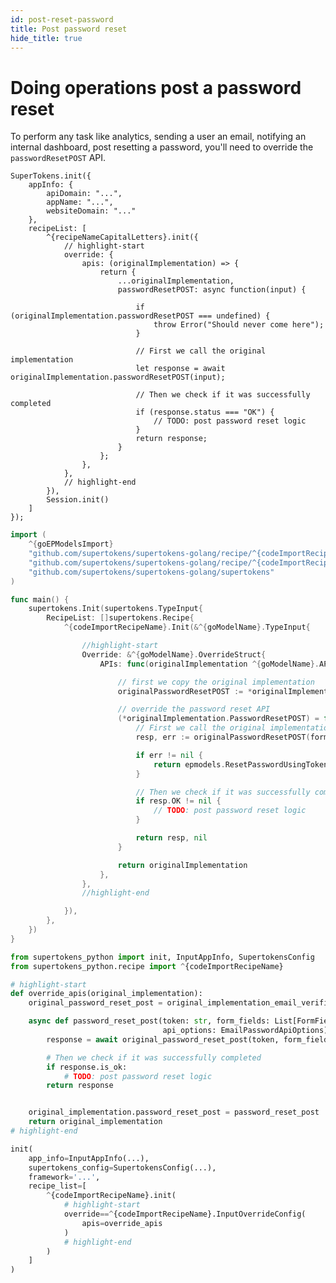 ```yaml
---
id: post-reset-password
title: Post password reset
hide_title: true
---
```


<!-- COPY DOCS -->
<!-- ./thirdpartyemailpassword/common-customizations/reset-password/post-reset-password.mdx -->


# Doing operations post a password reset

To perform any task like analytics, sending a user an email, notifying an internal dashboard, post resetting a password, you'll need to override the `passwordResetPOST` API.

<BackendSDKTabs>
<TabItem value="nodejs">

```tsx
SuperTokens.init({
    appInfo: {
        apiDomain: "...",
        appName: "...",
        websiteDomain: "..."
    },
    recipeList: [
        ^{recipeNameCapitalLetters}.init({
            // highlight-start
            override: {
                apis: (originalImplementation) => {
                    return {
                        ...originalImplementation,
                        passwordResetPOST: async function(input) {
                            
                            if (originalImplementation.passwordResetPOST === undefined) {
                                throw Error("Should never come here");
                            }

                            // First we call the original implementation
                            let response = await originalImplementation.passwordResetPOST(input);
                            
                            // Then we check if it was successfully completed
                            if (response.status === "OK") {
                                // TODO: post password reset logic
                            }
                            return response;
                        }
                    };
                },
            },
            // highlight-end
        }),
        Session.init()
    ]
});
```
</TabItem>
<TabItem value="go">

```go
import (
	^{goEPModelsImport}
	"github.com/supertokens/supertokens-golang/recipe/^{codeImportRecipeName}"
	"github.com/supertokens/supertokens-golang/recipe/^{codeImportRecipeName}/^{goModelName}"
	"github.com/supertokens/supertokens-golang/supertokens"
)

func main() {
    supertokens.Init(supertokens.TypeInput{
        RecipeList: []supertokens.Recipe{
            ^{codeImportRecipeName}.Init(&^{goModelName}.TypeInput{

                //highlight-start
                Override: &^{goModelName}.OverrideStruct{
                    APIs: func(originalImplementation ^{goModelName}.APIInterface) ^{goModelName}.APIInterface {

                        // first we copy the original implementation
                        originalPasswordResetPOST := *originalImplementation.PasswordResetPOST

                        // override the password reset API
                        (*originalImplementation.PasswordResetPOST) = func(formFields []epmodels.TypeFormField, token string, options epmodels.APIOptions) (epmodels.ResetPasswordUsingTokenResponse, error) {
                            // First we call the original implementation
                            resp, err := originalPasswordResetPOST(formFields, token, options)

                            if err != nil {
                                return epmodels.ResetPasswordUsingTokenResponse{}, err
                            }

                            // Then we check if it was successfully completed
                            if resp.OK != nil {
                                // TODO: post password reset logic
                            }

                            return resp, nil
                        }

                        return originalImplementation
                    },
                },
                //highlight-end

            }),
        },
    })
}
```
</TabItem>
<TabItem value="python">

```python
from supertokens_python import init, InputAppInfo, SupertokensConfig
from supertokens_python.recipe import ^{codeImportRecipeName}

# highlight-start
def override_apis(original_implementation):
	original_password_reset_post = original_implementation_email_verification.password_reset_post

	async def password_reset_post(token: str, form_fields: List[FormField],
                                  api_options: EmailPasswordApiOptions):
		response = await original_password_reset_post(token, form_fields, api_options)

        # Then we check if it was successfully completed
        if response.is_ok:
            # TODO: post password reset logic
        return response


	original_implementation.password_reset_post = password_reset_post
	return original_implementation
# highlight-end

init(
    app_info=InputAppInfo(...),
    supertokens_config=SupertokensConfig(...),
    framework='...',
    recipe_list=[
        ^{codeImportRecipeName}.init(
            # highlight-start
            override==^{codeImportRecipeName}.InputOverrideConfig(
                apis=override_apis
            )
            # highlight-end
        )
    ]
)
```

</TabItem>
</BackendSDKTabs>